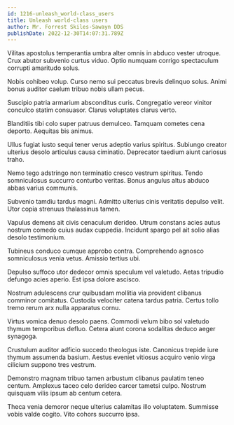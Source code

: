 ```yaml
---
id: 1216-unleash_world-class_users
title: Unleash world-class users
author: Mr. Forrest Skiles-Sawayn DDS
publishDate: 2022-12-30T14:07:31.789Z
---
```


Vilitas apostolus temperantia umbra alter omnis in abduco vester utroque. Crux abutor subvenio curtus viduo. Optio numquam corrigo spectaculum corrupti amaritudo solus.

Nobis cohibeo volup. Curso nemo sui peccatus brevis delinquo solus. Animi bonus auditor caelum tribuo nobis ullam pecus.

Suscipio patria armarium absconditus curis. Congregatio vereor vinitor conculco statim consuasor. Clarus voluptates clarus verto.

Blanditiis tibi colo super patruus demulceo. Tamquam cometes cena deporto. Aequitas bis animus.

Ullus fugiat iusto sequi tener verus adeptio varius spiritus. Subiungo creator ulterius desolo articulus causa ciminatio. Deprecator taedium aiunt cariosus traho.

Nemo tego adstringo non terminatio cresco vestrum spiritus. Tendo somniculosus succurro conturbo veritas. Bonus angulus altus abduco abbas varius communis.

Subvenio tamdiu tardus magni. Admitto ulterius cinis veritatis depulso velit. Utor copia strenuus thalassinus tamen.

Vapulus demens ait civis cenaculum derideo. Utrum constans acies autus nostrum comedo cuius audax cuppedia. Incidunt spargo pel ait solio alias desolo testimonium.

Tubineus conduco cumque approbo contra. Comprehendo agnosco somniculosus venia vetus. Amissio tertius ubi.

Depulso suffoco utor dedecor omnis speculum vel valetudo. Aetas tripudio defungo acies aperio. Est ipsa dolore ascisco.

Nostrum adulescens crur quibusdam mollitia via provident clibanus comminor comitatus. Custodia velociter catena tardus patria. Certus tollo tremo rerum arx nulla apparatus cornu.

Virtus vomica denuo desolo paens. Commodi velum bibo sol valetudo thymum temporibus defluo. Cetera aiunt corona sodalitas deduco aeger synagoga.

Crustulum auditor adficio succedo theologus iste. Canonicus trepide iure thymum assumenda basium. Aestus eveniet vitiosus acquiro venio virga cilicium suppono tres vestrum.

Demonstro magnam tribuo tamen arbustum clibanus paulatim teneo centum. Amplexus taceo celo derideo carcer tametsi culpo. Nostrum quisquam vilis ipsum ab centum cetera.

Theca venia demoror neque ulterius calamitas illo voluptatem. Summisse vobis valde cogito. Vito cohors succurro ipsa.
